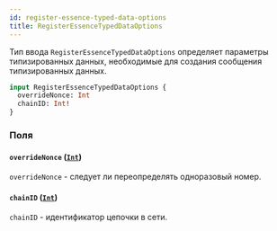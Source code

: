 ```yaml
---
id: register-essence-typed-data-options
title: RegisterEssenceTypedDataOptions
---
```



Тип ввода `RegisterEssenceTypedDataOptions` определяет параметры типизированных данных, необходимые для создания сообщения типизированных данных.

```graphql
input RegisterEssenceTypedDataOptions {
  overrideNonce: Int
  chainID: Int!
}
```


### Поля

#### `overrideNonce` ([`Int`](/reference/scalars/int))

`overrideNonce` - следует ли переопределять одноразовый номер.


#### `chainID` ([`Int`](/reference/scalars/int))

`chainID` - идентификатор цепочки в сети.





